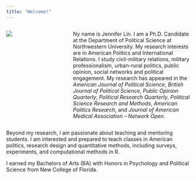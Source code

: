```yaml
---
title: "Welcome!"
---
```


:::: {.columns}

::: {.column width="28%"}
![](Images/lin.jpg)
:::

::: {.column width="2%"}
<!-- empty column to create gap -->
:::

::: {.column width="70%"}
Ny name is Jennifer Lin. I am a Ph.D. Candidate at the Department of Political Science at Northwestern University. My research interests are in American Politics and International Relations. I study civil-military relations, military professionalism, urban-rural politics, public opinion, social networks and political engagement. My research has appeared in the *American Journal of Political Science*, *British Journal of Political Science*, *Public Opinion Quarterly*, *Political Research Quarterly*, *Political Science Research and Methods*, *American Politics Research*, and *Journal of American Medical Association -- Network Open*.
:::

::::

Beyond my research, I am passionate about teaching and mentoring students. I am interested and prepared to teach classes in American politics, research design and quantitative methods, including surveys, experiments, and computational methods in R.

I earned my Bachelors of Arts (BA) with Honors in Psychology and Political Science from New College of Florida.

<!-- **I am on the Academic Job Market in Fall 2024.** My CV is available [here](Files/CV.pdf).-->

